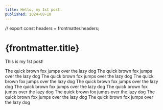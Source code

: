 ```yaml
---
title: Hello, my 1st post.
published: 2024-08-10
---
```


// export const headers = frontmatter.headers;

# {frontmatter.title}

This is my 1st post!

The quick brown fox jumps over the lazy dog
The quick brown fox jumps over the lazy dog
The quick brown fox jumps over the lazy dog
The quick brown fox jumps over the lazy dog
The quick brown fox jumps over the lazy dog
The quick brown fox jumps over the lazy dog
The quick brown fox jumps over the lazy dog
The quick brown fox jumps over the lazy dog
The quick brown fox jumps over the lazy dog
The quick brown fox jumps over the lazy dog

